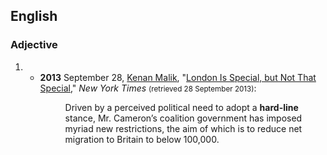 {{also|hardline|hard line}}

==English==

===Adjective===
{{en-adj|head=[[hard]]-[[line]]|-}}

# {{alternative spelling of|en|hardline}}
#* '''2013''' September 28, [[w:Kenan Malik|Kenan Malik]], "[http://www.nytimes.com/2013/09/29/opinion/sunday/london-is-special-but-not-that-special.html?ref=opinion London Is Special, but Not That Special]," ''New York Times'' <small>(retrieved 28 September 2013)</small>:
#*: Driven by a perceived political need to adopt a '''hard-line''' stance, Mr. Cameron’s coalition government has imposed myriad new restrictions, the aim of which is to reduce net migration to Britain to below 100,000.